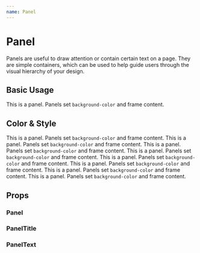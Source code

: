 ```yaml
---
name: Panel
---
```




# Panel

Panels are useful to draw attention or contain certain text on a page. They are
simple containers, which can be used to help guide users through the visual
hierarchy of your design.

## Basic Usage

<Playground>
  <Panel>
    <PanelTitle>This is a panel.</PanelTitle>
    <PanelText>
      Panels set <code>background-color</code> and frame content.
    </PanelText>
  </Panel>
</Playground>

## Color & Style

<Playground>
  <GuideExample label="dark">
    <Panel dark>
      <PanelTitle>This is a panel.</PanelTitle>
      <PanelText>
        Panels set <code>background-color</code> and frame content.
      </PanelText>
    </Panel>
  </GuideExample>
  <GuideExample label="black">
    <Panel black>
      <PanelTitle>This is a panel.</PanelTitle>
      <PanelText>
        Panels set <code>background-color</code> and frame content.
      </PanelText>
    </Panel>
  </GuideExample>
  <GuideExample label="white">
    <Panel white>
      <PanelTitle>This is a panel.</PanelTitle>
      <PanelText>
        Panels set <code>background-color</code> and frame content.
      </PanelText>
    </Panel>
  </GuideExample>
  <GuideExample label="lightBlue">
    <Panel lightBlue>
      <PanelTitle>This is a panel.</PanelTitle>
      <PanelText>
        Panels set <code>background-color</code> and frame content.
      </PanelText>
    </Panel>
  </GuideExample>
  <GuideExample label="blue">
    <Panel blue>
      <PanelTitle>This is a panel.</PanelTitle>
      <PanelText>
        Panels set <code>background-color</code> and frame content.
      </PanelText>
    </Panel>
  </GuideExample>
  <GuideExample label="darkBlue">
    <Panel darkBlue>
      <PanelTitle>This is a panel.</PanelTitle>
      <PanelText>
        Panels set <code>background-color</code> and frame content.
      </PanelText>
    </Panel>
  </GuideExample>
  <GuideExample label="noBorder">
    <Panel noBorder>
      <PanelTitle>This is a panel.</PanelTitle>
      <PanelText>
        Panels set <code>background-color</code> and frame content.
      </PanelText>
    </Panel>
  </GuideExample>
  <GuideExample label="noPadding">
    <Panel noPadding>
      <PanelTitle>This is a panel.</PanelTitle>
      <PanelText>
        Panels set <code>background-color</code> and frame content.
      </PanelText>
    </Panel>
  </GuideExample>
</Playground>

## Props

### Panel
<PropsTable of={Panel} />

### PanelTitle
<PropsTable of={PanelTitle} />

### PanelText
<PropsTable of={PanelText} />
